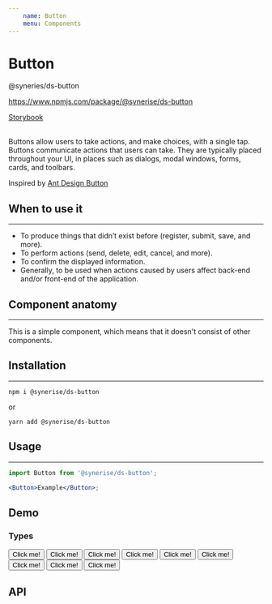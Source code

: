 ```yaml
---
    name: Button
    menu: Components
---
```


# Button


<div className="ds-package-info">
  <p>@syneries/ds-button</p>
  <a target="_blank" href="https://www.npmjs.com/package/@synerise/ds-button">https://www.npmjs.com/package/@synerise/ds-button</a>
</div>

<a target="_blank" href="/storybook-static/?path=/story/components-button--simple">Storybook</a>
<br />
<br />

Buttons allow users to take actions, and make choices, with a single tap. Buttons communicate actions that users can take. They are typically placed throughout your UI, in places such as dialogs, modal windows, forms, cards, and toolbars.

Inspired by [Ant Design Button](https://ant.design/components/button/)

## When to use it

---

- To produce things that didn’t exist before (register, submit, save, and more).
- To perform actions (send, delete, edit, cancel, and more).
- To confirm the displayed information.
- Generally, to be used when actions caused by users affect back-end and/or front-end of the application.

## Component anatomy

---

This is a simple component, which means that it doesn't consist of other components.

## Installation

---

  ```
npm i @synerise/ds-button
```

or

  ```
yarn add @synerise/ds-button
```

## Usage

---

```jsx
import Button from '@synerise/ds-button';

<Button>Example</Button>;
```

## Demo


### Types

<Playground>
    <Button type="primary">Click me!</Button>
    <Button type="secondary">Click me!</Button>
    <Button type="tertiary">Click me!</Button>
    <Button type="tertiary-white">Click me!</Button>
    <Button type="ghost">Click me!</Button>
    <Button type="ghost-white">Click me!</Button>
    <Button type="custom-color" color='red'>Click me!</Button>
    <Button type="custom-color" color='yellow'>Click me!</Button>
    <Button type="custom-color" color='green'>Click me!</Button>
</Playground>

## API

<Props of={Button} />

